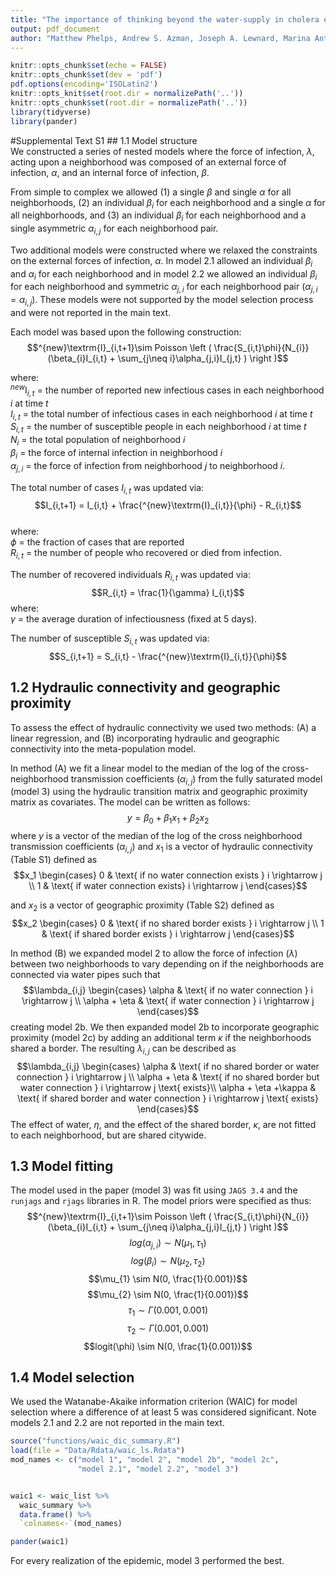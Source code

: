 ```yaml
---
title: "The importance of thinking beyond the water-supply in cholera epidemics: a historical urban case-study"
output: pdf_document
author: "Matthew Phelps, Andrew S. Azman, Joseph A. Lewnard, Marina Antillón, Lone Simonsen, Viggo Andreasen,  Peter K.M. Jensen, Virginia E. Pitzer."
---
```


```r
knitr::opts_chunk$set(echo = FALSE)
knitr::opts_chunk$set(dev = 'pdf')
pdf.options(encoding='ISOLatin2')
knitr::opts_knit$set(root.dir = normalizePath('..'))
knitr::opts_chunk$set(root.dir = normalizePath('..'))
library(tidyverse)
library(pander)
```

#Supplemental Text S1 
## 1.1 Model structure  
We constructed a series of nested models where
the force of infection, $\lambda$, acting upon a neighborhood was composed of an
external force of infection, $\alpha$, and an internal force of infection,
$\beta$.

From simple to complex we allowed (1) a single $\beta$ and single $\alpha$ for
all neighborhoods, (2) an individual $\beta_{i}$ for each neighborhood and a
single $\alpha$ for all neighborhoods, and (3) an individual $\beta_{i}$ for
each neighborhood and a single asymmetric $\alpha_{i,j}$ for each neighborhood
pair.


Two additional models were constructed where we relaxed the constraints on the
external forces of infection, $\alpha$. In model 2.1 allowed an individual
$\beta_{i}$ and $\alpha_{i}$ for each neighborhood and in model 2.2 we allowed
an individual $\beta_{i}$ for each neighborhood and symmetric $\alpha_{j,i}$ for
each neighborhood pair ($\alpha_{j,i} = \alpha_{i,j}$). These models were not
supported by the model selection process and were not reported in the main text.

Each model was based upon the following construction:
$$^{new}\textrm{I}_{i,t+1}\sim Poisson \left ( \frac{S_{i,t}\phi}{N_{i}} (\beta_{i}I_{i,t} + \sum_{j\neq i}\alpha_{j,i}I_{j,t} ) \right )$$


where:  
$^{new}\textrm{I}_{i,t}$ = the number of reported new infectious cases in each neighborhood $i$ at time $t$  
$I_{i,t}$ = the total number of infectious cases in each neighborhood $i$ at time $t$  
$S_{i,t}$ = the number of susceptible people in each neighborhood $i$ at time $t$  
$N_{i}$ = the total population of neighborhood $i$  
$\beta_{i}$ = the force of internal infection in neighborhood $i$  
$\alpha_{j,i}$ = the force of infection from neighborhood $j$ to neighborhood $i$.  


The total number of cases $I_{i,t}$ was updated via:
$$I_{i,t+1} = I_{i,t} + \frac{^{new}\textrm{I}_{i,t}}{\phi} - R_{i,t}$$  
where:  
$\phi$ = the fraction of cases that are reported  
$R_{i,t}$ = the number of people who recovered or died from infection.

The number of recovered individuals $R_{i,t}$ was updated via:  
$$R_{i,t} = \frac{1}{\gamma} I_{i,t}$$
where:  
$\gamma$ = the average duration of infectiousness (fixed at 5 days).  

The number of susceptible $S_{i,t}$ was updated via:
$$S_{i,t+1} = S_{i,t} - \frac{^{new}\textrm{I}_{i,t}}{\phi}$$  





## 1.2 Hydraulic connectivity and geographic proximity  
To assess the effect of hydraulic connectivity we used two methods:
(A) a linear regression, and (B) incorporating  hydraulic and geographic
connectivity into the meta-population model.  

In method (A) we fit a linear model to the median of the log of the
cross-neighborhood transmission coefficients ($\alpha_{i,j}$) from the fully
saturated model (model 3) using the hydraulic transition matrix and geographic
proximity matrix as covariates. The model can be written as follows:
$$y=\beta_0 + \beta_1x_1 + \beta_2x_2$$
where $y$ is a vector of the median of the log of the cross neighborhood
transmission coefficients ($\alpha_{i,j}$) and $x_1$ is a vector of hydraulic connectivity (Table S1) defined as 
$$x_1 \begin{cases} 0 & \text{ if no water connection exists } i \rightarrow j 
\\ 1 & \text{ if water connection exists} i \rightarrow j \end{cases}$$

and $x_2$ is a vector of geographic proximity (Table S2) defined as
$$x_2 \begin{cases} 0 &
\text{ if no shared border exists } i \rightarrow j \\ 1 & \text{ if shared
border exists } i \rightarrow j \end{cases}$$


In method (B) we expanded model 2 to allow the force of infection ($\lambda$) between two neighborhoods to vary depending
on if the neighborhoods are connected via water pipes such that
$$\lambda_{i,j}
\begin{cases} \alpha & \text{ if no water connection } i \rightarrow j \\
\alpha + \eta & \text{ if water connection } i \rightarrow j 
\end{cases}$$
creating model 2b. We then expanded model 2b to incorporate geographic proximity
(model 2c) by adding an additional term $\kappa$ if the neighborhoods shared a
border. The resulting $\lambda_{i,j}$ can be described as
$$\lambda_{i,j} \begin{cases}
\alpha & \text{ if no shared border or water connection } i \rightarrow j \\
\alpha + \eta & \text{ if no shared border but water connection }
i \rightarrow j \text{ exists}\\
\alpha + \eta +\kappa & \text{ if shared border and water connection }
i \rightarrow j \text{ exists} 
\end{cases}$$ The effect of water, $\eta$, and the effect of the shared border, 
$\kappa$, are not fitted to each neighborhood, but are shared citywide.


## 1.3 Model fitting
The model used in the paper (model 3) was fit using `JAGS 3.4` and the `runjags` and
`rjags` libraries in R. The model priors were specified as thus:
$$^{new}\textrm{I}_{i,t+1}\sim Poisson \left ( \frac{S_{i,t}\phi}{N_{i}} (\beta_{i}I_{i,t} + \sum_{j\neq i}\alpha_{j,i}I_{j,t} ) \right )$$
$$log(\alpha_{j,i}) \sim N(\mu_{1}, \tau_{1})$$
$$log(\beta_{i}) \sim N(\mu_{2}, \tau_{2})$$
$$\mu_{1} \sim N(0, \frac{1}{0.001})$$
$$\mu_{2} \sim N(0, \frac{1}{0.001})$$
$$\tau_{1} \sim \Gamma(0.001, 0.001)$$
$$\tau_{2} \sim \Gamma(0.001, 0.001)$$
$$logit(\phi) \sim N(0, \frac{1}{0.001})$$  

## 1.4 Model selection  
We used the Watanabe-Akaike information criterion (WAIC) for model selection 
where a difference of at least 5 was considered significant. Note models 2.1 and
2.2 are not reported in the main text.


```r
source("functions/waic_dic_summary.R")
load(file = "Data/Rdata/waic_ls.Rdata")
mod_names <- c("model 1", "model 2", "model 2b", "model 2c",
               "model 2.1", "model 2.2", "model 3")


waic1 <- waic_list %>%
  waic_summary %>%
  data.frame() %>%
  `colnames<-`(mod_names)

pander(waic1)

```

For every realization of the epidemic, model 3 performed the best.
